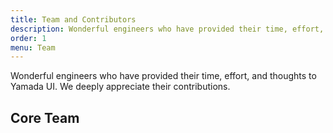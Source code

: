 ```yaml
---
title: Team and Contributors
description: Wonderful engineers who have provided their time, effort, and thoughts to Yamada UI.
order: 1
menu: Team
---
```


Wonderful engineers who have provided their time, effort, and thoughts to Yamada UI. We deeply appreciate their contributions.

## Core Team

<MemberContainer>
  <Member
    name='Hirotomo Yamada'
    src='https://avatars.githubusercontent.com/u/84060430?v=4'
    github='https://github.com/hirotomoyamada'
    twitter='https://twitter.com/hirotomoyamada'
    description='Developer of Yamada UI. Designer, Design Systems and UI Engineer.'
  />
</MemberContainer>
